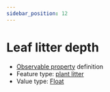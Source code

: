 ```yaml
---
sidebar_position: 12
---
```



# Leaf litter depth

- [Observable property](/viewers/dawe-vocabs?uri=https://linked.data.gov.au/def/nrm/f6af2c5e-d193-4337-b845-44550f661854) definition
- Feature type: [plant litter](http://linked.data.gov.au/def/tern-cv/e6ed6e58-5916-4d31-9ed5-109ab3436fce)
- Value type: [Float](https://w3id.org/tern/ontologies/tern/Float)

<Example
  protocolModule="condition"
  observableProperty="https://linked.data.gov.au/def/nrm/f6af2c5e-d193-4337-b845-44550f661854"
/>
